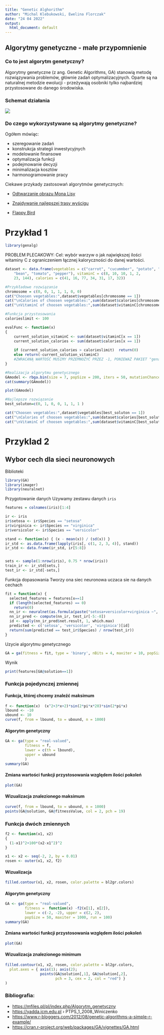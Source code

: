 ---
title: "Genetic Alghorithm"
author: "Michal Klebukowski, Ewelina Florczak"
date: "24 04 2022"
output:
  html_document: default
---

## Algorytmy genetyczne - małe przypomnienie

### Co to jest algorytm genetyczny?

Algorytmy genetyczne (z ang. Genetic Algorithms, GA) stanowią metodę rozwiązywania problemów, głównie zadań optymalizacyjnych. Oparte są na naturalnej metodzie ewolucji - przeżywają osobniki tylko najbardziej przystosowane do danego środowiska.

### Schemat działania

![](Schemat_algorytmu_genetycznego.png)

### Do czego wykorzystywane są algorytmy genetyczne?

Ogółem mówiąc:

-   szeregowanie zadań
-   konstrukcja strategii inwestycyjnych
-   modelowanie finansowe
-   optymalizacja funkcji
-   podejmowanie decyzji
-   minimalizacja kosztów
-   harmonogramowanie pracy

Ciekawe przykady zastosowań algorytmów genetycznych:

-   [Odtwarzanie obrazu Mona Lisy](https://www.youtube.com/watch?v=WAIdM07Nc7k)

-   [Znajdywanie najlepszej trasy wyścigu](https://www.youtube.com/watch?v=l8zqXeWLR78)

-   [Flappy Bird](https://www.youtube.com/watch?v=wOaUmCmdWFk)

# Przykład 1

```{r include=FALSE}
library(genalg)
```

PROBLEM PLECAKOWY:
Cel: wybór warzyw o jak największej ilości witaminy C z ograniczeniem łącznej kaloryczności do danej wartości.

```{r}
dataset <- data.frame(vegetables = c("carrot", "cucummber", "potato", "broccoli", 
    "bean", "tomato", "pepper"), vitaminC = c(8, 10, 10, 1, 2, 
    23, 144), calories = c(41, 16, 77, 34, 31, 17, 32))
```

```{r}
#Przykładowe rozwiązanie
chromosome = c(0, 0, 1, 1, 1, 0, 0)
cat("Choosen vegetables:",dataset$vegetables[chromosome == 1])
cat("\nCalories of choosen vegetables:",sum(dataset$calories[chromosome == 1]))
cat("\nVitaminC of choosen vegetables:",sum(dataset$vitaminC[chromosome == 1]))

```

```{r}
#Funkcja przystosowania
calorieslimit <- 100

evalFunc <- function(x)
{
    current_solution_vitaminC <- sum(dataset$vitaminC[x == 1])
    current_solution_calories <- sum(dataset$calories[x == 1])
    
    if (current_solution_calories > calorieslimit)  return(0)
    else return(-current_solution_vitaminC)
    #ZWRACANĄ WARTOŚĆ MUSIMY PRZEMNOŻYĆ PRZEZ -1, PONIEWAŻ PAKIET "genalg" DOMYŚLNIE POSZUKUJE MINIMUM, A       W NASZYM PRZYKŁADZIE POSZUKUJEMY MAKSIMUM FUNCKJI, DLATEGO TEŻ WYKRES EWOLUCJI JEST FUNKCJą              MALEJĄCĄ
}

```

```{r}
#Realizacja algorytmu genetycznego
GAmodel <- rbga.bin(size = 7, popSize = 200, iters = 50, mutationChance = 0.01, evalFunc = evalFunc)
cat(summary(GAmodel))

plot(GAmodel)

```

```{r}
#Najlepsze rozwiązanie
best_soluton=c(0, 1, 0, 0, 1, 1, 1 )

cat("Choosen vegetables:",dataset$vegetables[best_soluton == 1])
cat("\nCalories of choosen vegetables:",sum(dataset$calories[best_soluton == 1]))
cat("\nVitaminC of choosen vegetables:",sum(dataset$vitaminC[best_soluton == 1]))
```

# Przyklad 2

## Wybor cech dla sieci neuronowych

Biblioteki

```{r}
library(GA)
library(imager)
library(neuralnet)
```

Przygotowanie danych Uzywamy zestawu danych `iris`

```{r}
features = colnames(iris)[1:4]

ir <- iris
ir$setosa <- ir$Species == "setosa"
ir$virginica <- ir$Species == "virginica"
ir$versicolor <- ir$Species == "versicolor"

stand <- function(x) { (x - mean(x)) / (sd(x)) }
ir_std <- as.data.frame(lapply(iris[, c(1, 2, 3, 4)], stand))
ir_std <- data.frame(ir_std, ir[5:8])


sets <- sample(1:nrow(iris), 0.75 * nrow(iris))
train_ir <- ir_std[sets,]
test_ir <- ir_std[-sets,]
```

Funkcja dopasowania Tworzy ona siec neuronowa uczaca sie na danych cechach

```{r}
fit = function(x) {
  selected_features = features[x==1]
  if (length(selected_features) == 0)
    return(0)
  nn_ir <- neuralnet(as.formula(paste("setosa+versicolor+virginica ~", paste(selected_features, collapse = ' + '), collapse = '')), train_ir, hidden = 3, act.fct = "logistic", rep = 5, linear.output = FALSE, err.fct = "ce", threshold = 0.005)
  nn_ir_pred <- compute(nn_ir, test_ir[-5:-8])
  id <- apply(nn_ir_pred$net.result, 1, which.max)
  predicted <- c('setosa', 'versicolor', 'virginica')[id]
  return(sum(predicted == test_ir$Species) / nrow(test_ir))
}

```

Uzycie algorytmu genetycznego

```{r}
GA = ga(fitness = fit, type = 'binary', nBits = 4, maxiter = 10, popSize = 4, parallel = TRUE, maxFitness = 1)

```

Wynik

```{r}

print(features[GA@solution==1])

```

### Funkcja pojedynczej zmiennej

#### Funkcja, której chcemy znaleźć maksimum

```{r}
f <- function(x)  (x^2+3*x+2)*sin(2*pi*x*20)*sin(2*pi*x)
lbound <- -10
ubound <- 10
curve(f, from = lbound, to = ubound, n = 1000)
```

#### Algorytm genetyczny

```{r}
GA <- ga(type = "real-valued", 
         fitness = f, 
         lower = c(th = lbound), 
         upper = ubound
         )
summary(GA)
```

#### Zmiana wartości funkcji przystosowania względem ilości pokoleń

```{r}
plot(GA)
```

#### Wizualizacja znalezionego maksimum

```{r}
curve(f, from = lbound, to = ubound, n = 1000)
points(GA@solution, GA@fitnessValue, col = 2, pch = 19)
```

### Funkcja dwóch zmiennych

```{r}
f2 <- function(x1, x2)
{
  (1-x1)^2+100*(x2-x1^2)^2
}
```

```{r}
x1 <- x2 <- seq(-2, 2, by = 0.01)
rosen <- outer(x1, x2, f2)
```

#### Wizualizacja

```{r}
filled.contour(x1, x2, rosen, color.palette = bl2gr.colors)
```

#### Algorytm genetyczny

```{r}
GA <- ga(type = "real-valued", 
         fitness =  function(x) -f2(x[1], x[2]),
         lower = c(-2, -2), upper = c(2, 2), 
         popSize = 50, maxiter = 1000, run = 100)
summary(GA)
```

#### Zmiana wartości funkcji przystosowania względem ilości pokoleń

```{r}
plot(GA)
```

#### Wizualizacja znalezionego minimum

```{r}
filled.contour(x1, x2, rosen, color.palette = bl2gr.colors, 
  plot.axes = { axis(1); axis(2); 
                points(GA@solution[,1], GA@solution[,2], 
                       pch = 3, cex = 2, col = "red") }
)
```

### Bibliografia:

-   <https://mfiles.pl/pl/index.php/Algorytm_genetyczny>
-   <https://yadda.icm.edu.pl> › PTPS_1\_2008_Winiczenko
-   <https://www.r-bloggers.com/2012/08/genetic-algorithms-a-simple-r-example/>
-   <https://cran.r-project.org/web/packages/GA/vignettes/GA.html>
